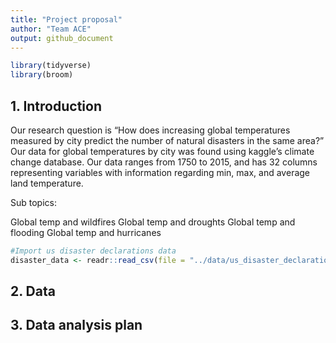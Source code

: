 ```yaml
---
title: "Project proposal"
author: "Team ACE"
output: github_document
---
```


```r
library(tidyverse)
library(broom)
```

## 1. Introduction
Our research question is "How does increasing global temperatures measured by city predict the number of natural disasters in the same area?" Our data for global temperatures by city was found using kaggle's climate change database. Our data ranges from 1750 to 2015, and has 32 columns representing variables with information regarding min, max, and average land temperature. 

Sub topics:

Global temp and wildfires
Global temp and droughts
Global temp and flooding
Global temp and hurricanes


```r
#Import us disaster declarations data
disaster_data <- readr::read_csv(file = "../data/us_disaster_declarations.csv")
```


## 2. Data



## 3. Data analysis plan



